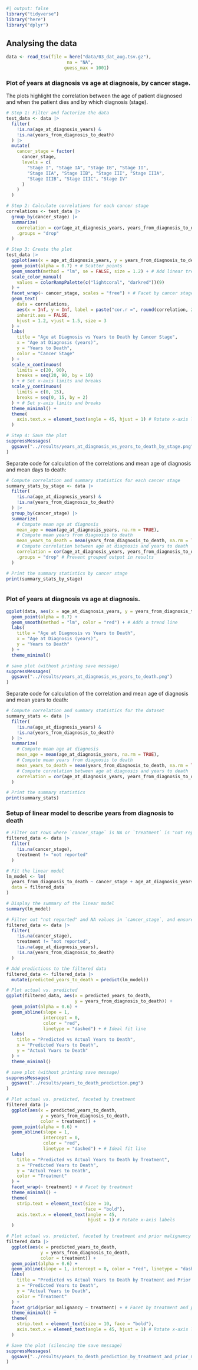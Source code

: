 ```r
#| output: false
library("tidyverse")
library("here")
library("dplyr")
```

## Analysing the data

```r
data <- read_tsv(file = here("data/03_dat_aug.tsv.gz"), 
                       na = "NA", 
                      guess_max = 1001)
```

### Plot of years at diagnosis vs age at diagnosis, by cancer stage.

The plots highlight the correlation between the age of patient diagnosed and when the patient dies and by which diagnosis (stage).

```r
# Step 1: Filter and factorize the data
test_data <- data |>
  filter(
    !is.na(age_at_diagnosis_years) & 
    !is.na(years_from_diagnosis_to_death)
  ) |>
  mutate(
    cancer_stage = factor(
      cancer_stage,
      levels = c(
        "Stage I", "Stage IA", "Stage IB", "Stage II", 
        "Stage IIA", "Stage IIB", "Stage III", "Stage IIIA", 
        "Stage IIIB", "Stage IIIC", "Stage IV"
      )
    )
  )

# Step 2: Calculate correlations for each cancer stage
correlations <- test_data |>
  group_by(cancer_stage) |>
  summarize(
    correlation = cor(age_at_diagnosis_years, years_from_diagnosis_to_death, use = "complete.obs"),
    .groups = "drop"
  )

# Step 3: Create the plot
test_data |>
  ggplot(aes(x = age_at_diagnosis_years, y = years_from_diagnosis_to_death, color = cancer_stage)) +
  geom_point(alpha = 0.7) + # Scatter points
  geom_smooth(method = "lm", se = FALSE, size = 1.2) + # Add linear trend line
  scale_color_manual(
    values = colorRampPalette(c("lightcoral", "darkred"))(9)
  ) +
  facet_wrap(~ cancer_stage, scales = "free") + # Facet by cancer stage
  geom_text(
    data = correlations,
    aes(x = Inf, y = Inf, label = paste("cor.r =", round(correlation, 2))),
    inherit.aes = FALSE,
    hjust = 1.2, vjust = 1.5, size = 3
  ) +
  labs(
    title = "Age at Diagnosis vs Years to Death by Cancer Stage",
    x = "Age at Diagnosis (years)",
    y = "Years to Death",
    color = "Cancer Stage"
  ) +
  scale_x_continuous(
    limits = c(20, 90), 
    breaks = seq(20, 90, by = 10)
  ) + # Set x-axis limits and breaks
  scale_y_continuous(
    limits = c(0, 15), 
    breaks = seq(0, 15, by = 2)
  ) + # Set y-axis limits and breaks
  theme_minimal() +
  theme(
    axis.text.x = element_text(angle = 45, hjust = 1) # Rotate x-axis labels
  )

# Step 4: Save the plot
suppressMessages(
  ggsave("../results/years_at_diagnosis_vs_years_to_death_by_stage.png")
)


```

Separate code for calculation of the correlations and mean age of diagnosis and mean days to death:

```r
# Compute correlation and summary statistics for each cancer stage
summary_stats_by_stage <- data |>
  filter(
    !is.na(age_at_diagnosis_years) & 
    !is.na(years_from_diagnosis_to_death)
  ) |> 
  group_by(cancer_stage) |>
  summarize(
    # Compute mean age at diagnosis
    mean_age = mean(age_at_diagnosis_years, na.rm = TRUE),
    # Compute mean years from diagnosis to death
    mean_years_to_death = mean(years_from_diagnosis_to_death, na.rm = TRUE),
    # Compute correlation between age at diagnosis and years to death
    correlation = cor(age_at_diagnosis_years, years_from_diagnosis_to_death, use = "complete.obs"),
    .groups = "drop" # Prevent grouped output in results
  )

# Print the summary statistics by cancer stage
print(summary_stats_by_stage)



```

### Plot of years at diagnosis vs age at diagnosis.

```r
ggplot(data, aes(x = age_at_diagnosis_years, y = years_from_diagnosis_to_death)) +
  geom_point(alpha = 0.7) +
  geom_smooth(method = "lm", color = "red") + # Adds a trend line
  labs(
    title = "Age at Diagnosis vs Years to Death",
    x = "Age at Diagnosis (years)",
    y = "Years to Death"
  ) +
  theme_minimal()

# save plot (without printing save message)
suppressMessages(
  ggsave("../results/years_at_diagnosis_vs_years_to_death.png")
)
```

Separate code for calculation of the correlation and mean age of diagnosis and mean years to death:

```r
# Compute correlation and summary statistics for the dataset
summary_stats <- data |>
  filter(
    !is.na(age_at_diagnosis_years) & 
    !is.na(years_from_diagnosis_to_death)
  ) |>
  summarize(
    # Compute mean age at diagnosis
    mean_age = mean(age_at_diagnosis_years, na.rm = TRUE),
    # Compute mean years from diagnosis to death
    mean_years_to_death = mean(years_from_diagnosis_to_death, na.rm = TRUE),
    # Compute correlation between age at diagnosis and years to death
    correlation = cor(age_at_diagnosis_years, years_from_diagnosis_to_death, use = "complete.obs")
  )

# Print the summary statistics
print(summary_stats)
```

### Setup of linear model to describe years from diagnosis to death

```r
# Filter out rows where `cancer_stage` is NA or `treatment` is "not reported"
filtered_data <- data |>
  filter(
    !is.na(cancer_stage),
    treatment != "not reported"
  )

# Fit the linear model
lm_model <- lm(
  years_from_diagnosis_to_death ~ cancer_stage + age_at_diagnosis_years + treatment + prior_malignancy,
  data = filtered_data
)

# Display the summary of the linear model
summary(lm_model)
```

```r
# Filter out "not reported" and NA values in `cancer_stage`, and ensure no missing values in key variables
filtered_data <- data |>
  filter(
    !is.na(cancer_stage),
    treatment != "not reported",
    !is.na(age_at_diagnosis_years),
    !is.na(years_from_diagnosis_to_death)
  )

# Add predictions to the filtered data
filtered_data <- filtered_data |>
  mutate(predicted_years_to_death = predict(lm_model))
```

```r
# Plot actual vs. predicted
ggplot(filtered_data, aes(x = predicted_years_to_death, 
                          y = years_from_diagnosis_to_death)) +
  geom_point(alpha = 0.6) +
  geom_abline(slope = 1, 
              intercept = 0, 
              color = "red", 
              linetype = "dashed") + # Ideal fit line
  labs(
    title = "Predicted vs Actual Years to Death",
    x = "Predicted Years to Death",
    y = "Actual Ywars to Death"
  ) +
  theme_minimal()

# save plot (without printing save message)
suppressMessages(
  ggsave("../results/years_to_death_prediction.png")
)

```

```r
# Plot actual vs. predicted, faceted by treatment
filtered_data |>
  ggplot(aes(x = predicted_years_to_death, 
             y = years_from_diagnosis_to_death, 
             color = treatment)) +
  geom_point(alpha = 0.6) +
  geom_abline(slope = 1, 
              intercept = 0, 
              color = "red", 
              linetype = "dashed") + # Ideal fit line
  labs(
    title = "Predicted vs Actual Years to Death by Treatment",
    x = "Predicted Years to Death",
    y = "Actual Years to Death",
    color = "Treatment"
  ) +
  facet_wrap(~ treatment) + # Facet by treatment
  theme_minimal() +
  theme(
    strip.text = element_text(size = 10, 
                              face = "bold"),
    axis.text.x = element_text(angle = 45, 
                               hjust = 1) # Rotate x-axis labels
  )

```

```r
# Plot actual vs. predicted, faceted by treatment and prior malignancy
filtered_data |>
  ggplot(aes(x = predicted_years_to_death, 
             y = years_from_diagnosis_to_death, 
             color = treatment)) +
  geom_point(alpha = 0.6) +
  geom_abline(slope = 1, intercept = 0, color = "red", linetype = "dashed") + # Ideal fit line
  labs(
    title = "Predicted vs Actual Years to Death by Treatment and Prior Malignancy",
    x = "Predicted Years to Death",
    y = "Actual Years to Death",
    color = "Treatment"
  ) +
  facet_grid(prior_malignancy ~ treatment) + # Facet by treatment and prior malignancy
  theme_minimal() +
  theme(
    strip.text = element_text(size = 10, face = "bold"),
    axis.text.x = element_text(angle = 45, hjust = 1) # Rotate x-axis labels
  )

# Save the plot (silencing the save message)
suppressMessages(
  ggsave("../results/years_to_death_prediction_by_treatment_and_prior_malignancy.png")
)
```

